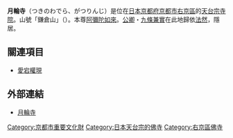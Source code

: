 {{日本寺院
| name = 月輪寺
| img = 
| img_capt = 
| image_width = 
| nihongo = 月輪寺
| hiragana = つきのわでら、がつりんじ
| romaji = Tsukinowa-dera、Gatsurin-ji
| location = [[京都府|京都府]][[京都市|京都市]][[右京區|右京區]]嵯峨清滝月ノ輪町7
| sangou = 鎌倉山
| section = [[天台宗|天台宗]]
| god = [[阿彌陀如來|阿彌陀如來]]
| found_year = 傳・[[大寶_(日本)|大寶]]4年（704年）
| founder = 傳・[[泰澄|泰澄]]
| official_name = 
| alias = 
| struct = 
| title = [[法然上人二十五靈場|法然上人二十五靈場]] 第18番
| cultural_collection = 木造阿彌陀如来坐像、木造十一面觀音立像 他（重要文化財）
}}
'''月輪寺'''（つきのわでら、がつりんじ）是位在[[日本|日本]][[京都府|京都府]][[京都市|京都市]][[右京區|右京區]]的[[天台宗|天台宗]][[寺院|寺院]]。山號「鎌倉山」（{{lang|ja|かまくらやま、けんそうざん}}）。本尊[[阿彌陀如來|阿彌陀如來]]。[[公卿|公卿]]・[[九條兼實|九條兼實]]在此地歸依[[法然|法然]]，隱居。

== 關連項目 ==
*[[愛宕權現|愛宕權現]]

== 外部連結 ==
* [http://kanko.city.kyoto.lg.jp/detail.php?InforKindCode=1&ManageCode=1000173 月輪寺] {{Wayback|url=http://kanko.city.kyoto.lg.jp/detail.php?InforKindCode=1&ManageCode=1000173 |date=20181005154424 }}

{{DEFAULTSORT:Tsukinowadera}}
[[Category:京都市重要文化財|Category:京都市重要文化財]]
[[Category:日本天台宗的佛寺|Category:日本天台宗的佛寺]]
[[Category:右京區佛寺|Category:右京區佛寺]]